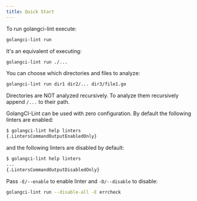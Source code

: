 ```yaml
---
title: Quick Start
---
```


To run golangci-lint execute:

```sh
golangci-lint run
```

It's an equivalent of executing:

```sh
golangci-lint run ./...
```

You can choose which directories and files to analyze:

```sh
golangci-lint run dir1 dir2/... dir3/file1.go
```

Directories are NOT analyzed recursively. To analyze them recursively append `/...` to their path.

GolangCI-Lint can be used with zero configuration. By default the following linters are enabled:

```sh
$ golangci-lint help linters
{.LintersCommandOutputEnabledOnly}
```

and the following linters are disabled by default:

```sh
$ golangci-lint help linters
...
{.LintersCommandOutputDisabledOnly}
```

Pass `-E/--enable` to enable linter and `-D/--disable` to disable:

```sh
golangci-lint run --disable-all -E errcheck
```
